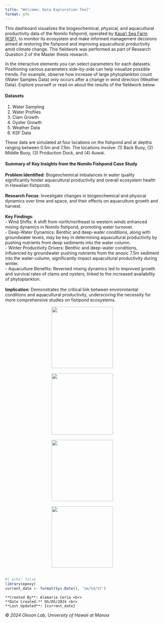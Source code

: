 ```yaml
---
title: "Welcome: Data Exploration Tool"
format: gfm
---
```


This dashboard visualizes the biogeochemical, physical, and aquacultural productivity data of the Nomilo fishpond, operated by [Kauaʻi Sea Farm (KSF)](https://kauaiseafarm.com/), to monitor its ecosystem and make informed management decisions aimed at restoring the fishpond and improving aquacultural productivity amid climate change. This fieldwork was performed as part of Research Question 2 of the Master thesis research. 

In the interactive elements you can select parameters for each datasets. Positioning various parameters side-by-side can help visualize possible trends. For example, observe how increase of large phytoplankton count (Water Samples Data) only occurs after a change in wind direction (Weather Data). Explore yourself or read on about the results of the fieldwork below. 

#### Datasets

1.  Water Sampling
2.  Water Profiles
3.  Clam Growth
4.  Oyster Growth
5.  Weather Data
6.  KSF Data

These data are simulated at four locations on the fishpond and at depths ranging between 0.5m and 7.5m. The locations involve: (1) Back Buoy, (2) Middle Buoy, (3) Production Dock, and (4) Auwai.

#### Summary of Key Insights from the Nomilo Fishpond Case Study

**Problem Identified**: Biogeochemical imbalances in water quality significantly hinder aquacultural productivity and overall ecosystem health in Hawaiian fishponds. 
<br><br>
**Research Focus**: Investigate changes in biogeochemical and physical dynamics over time and space, and their effects on aquaculture growth and harvest. 
<br><br>
**Key Findings**: <br>
  - Wind Shifts: A shift from north/northeast to western winds enhanced mixing dynamics in Nomilo fishpond, promoting water turnover. <br>
  - Deep-Water Dynamics: Benthic and deep-water conditions, along with groundwater levels, may be key in determining aquacultural productivity by pushing nutrients from deep sediments into the water column. <br>
  - Winter Productivity Drivers: Benthic and deep-water conditions, influenced by groundwater pushing nutrients from the anoxic 7.5m sediment into the water-column, significantly impact aquacultural productivity during winter. <br>
  - Aquaculture Benefits: Reversed mixing dynamics led to improved growth and survival rates of clams and oysters, linked to the increased availability of phytoplankton. 
<br><br>
**Implication**: Demonstrates the critical link between environmental conditions and aquacultural productivity, underscoring the necessity for more comprehensive studies on fishpond ecosystems.

<center>
<img src="www/logos/uhm-logo.png" alt="" align="center" width="200"> <br><br>
    <img src="www/logos/wur-logo.png" alt="" align="center" width="200"> <br><br>
    <img src="www/logos/pac-risa-logo.png" alt="" align="center" width="200"> <br><br>
    <img src="www/logos/ksf-logo.png" alt="" align="center" width="200"> <br><br>
</center>

```r
#| echo: false
library(epoxy)
current_date <- format(Sys.Date(), '%m/%d/%Y')
```

```epoxy
**Created By**: Alemarie Ceria <br>
**Date Created:** 05/05/2024 <br>
**Last Updated**: {current_date}
```

*© 2024 Oleson Lab, University of Hawaii at Manoa*

